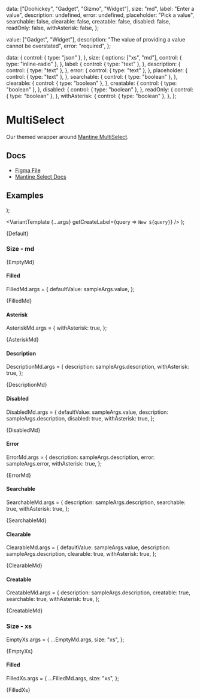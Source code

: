 
  data: ["Doohickey", "Gadget", "Gizmo", "Widget"],
  size: "md",
  label: "Enter a value",
  description: undefined,
  error: undefined,
  placeholder: "Pick a value",
  searchable: false,
  clearable: false,
  creatable: false,
  disabled: false,
  readOnly: false,
  withAsterisk: false,
};

  value: ["Gadget", "Widget"],
  description: "The value of providing a value cannot be overstated",
  error: "required",
};

  data: {
    control: { type: "json" },
  },
  size: {
    options: ["xs", "md"],
    control: { type: "inline-radio" },
  },
  label: {
    control: { type: "text" },
  },
  description: {
    control: { type: "text" },
  },
  error: {
    control: { type: "text" },
  },
  placeholder: {
    control: { type: "text" },
  },
  searchable: {
    control: { type: "boolean" },
  },
  clearable: {
    control: { type: "boolean" },
  },
  creatable: {
    control: { type: "boolean" },
  },
  disabled: {
    control: { type: "boolean" },
  },
  readOnly: {
    control: { type: "boolean" },
  },
  withAsterisk: {
    control: { type: "boolean" },
  },
};

<Meta
  title="Inputs/MultiSelect"
  component={MultiSelect}
  args={args}
  argTypes={argTypes}
/>

# MultiSelect

Our themed wrapper around [Mantine MultiSelect](https://v6.mantine.dev/core/multi-select/).

## Docs

- [Figma File](https://www.figma.com/file/YkJ23b1AGUd2PTdp05fd6t/ComboBox-%2F-MultiSelect?type=design&node-id=1-96&mode=design&t=3eooI1om5pw7rm0p-0)
- [Mantine Select Docs](https://v6.mantine.dev/core/multi-select/)

## Examples


  <Stack>
    <MultiSelect {...args} />
    <MultiSelect {...args} variant="unstyled" />
  </Stack>
);

  <VariantTemplate {...args} getCreateLabel={query => `New ${query}`} />
);


<Canvas>
  <Story name="Default">{Default}</Story>
</Canvas>

### Size - md


<Canvas>
  <Story name="Empty, md">{EmptyMd}</Story>
</Canvas>

#### Filled

FilledMd.args = {
  defaultValue: sampleArgs.value,
};

<Canvas>
  <Story name="Filled, md">{FilledMd}</Story>
</Canvas>

#### Asterisk

AsteriskMd.args = {
  withAsterisk: true,
};

<Canvas>
  <Story name="Asterisk, md">{AsteriskMd}</Story>
</Canvas>

#### Description

DescriptionMd.args = {
  description: sampleArgs.description,
  withAsterisk: true,
};

<Canvas>
  <Story name="Description, md">{DescriptionMd}</Story>
</Canvas>

#### Disabled

DisabledMd.args = {
  defaultValue: sampleArgs.value,
  description: sampleArgs.description,
  disabled: true,
  withAsterisk: true,
};

<Canvas>
  <Story name="Disabled, md">{DisabledMd}</Story>
</Canvas>

#### Error

ErrorMd.args = {
  description: sampleArgs.description,
  error: sampleArgs.error,
  withAsterisk: true,
};

<Canvas>
  <Story name="Error, md">{ErrorMd}</Story>
</Canvas>

#### Searchable

SearchableMd.args = {
  description: sampleArgs.description,
  searchable: true,
  withAsterisk: true,
};

<Canvas>
  <Story name="Searchable, md">{SearchableMd}</Story>
</Canvas>

#### Clearable

ClearableMd.args = {
  defaultValue: sampleArgs.value,
  description: sampleArgs.description,
  clearable: true,
  withAsterisk: true,
};

<Canvas>
  <Story name="Clearable, md">{ClearableMd}</Story>
</Canvas>

#### Creatable

CreatableMd.args = {
  description: sampleArgs.description,
  creatable: true,
  searchable: true,
  withAsterisk: true,
};

<Canvas>
  <Story name="CreatableMd, md">{CreatableMd}</Story>
</Canvas>

### Size - xs

EmptyXs.args = {
  ...EmptyMd.args,
  size: "xs",
};

<Canvas>
  <Story name="Empty, xs">{EmptyXs}</Story>
</Canvas>

#### Filled

FilledXs.args = {
  ...FilledMd.args,
  size: "xs",
};

<Canvas>
  <Story name="Filled, xs">{FilledXs}</Story>
</Canvas>
